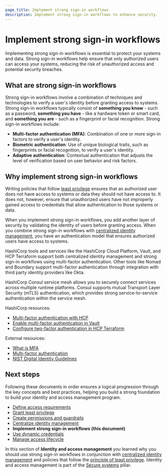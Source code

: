 ```yaml
---
page_title: Implement strong sign-in workflows
description: Implement strong sign-in workflows to enhance security.
---
```


# Implement strong sign-in workflows

Implementing strong sign-in workflows is essential to protect your systems and
data. Strong sign-in workflows help ensure that only authorized users can access
your systems, reducing the risk of unauthorized access and potential security
breaches.

## What are strong sign-in workflows

Strong sign-in workflows involve a combination of techniques and technologies to
verify a user's identity before granting access to systems. Strong sign-in
workflows typically consist of **something you know** - such as a password,
**something you have** - like a hardware token or smart card, and **something
you are** - such as a fingerprint or facial recognition. Strong sign-in
workflows include:

- **Multi-factor authentication (MFA)**: Combination of one or more sign-in factors
  to verify a user's identity.
- **Biometric authentication**: Use of unique biological traits, such as
  fingerprints or facial recognition, to verify a user's identity.
- **Adaptive authentication**: Contextual authentication that adjusts the level
  of verification based on user behavior and risk factors.

<VideoEmbed url="https://www.youtube.com/watch?v=L3alw3iXaio"/>

## Why implement strong sign-in workflows

Writing policies that follow [least
privilege](/secure-systems/identity-access-management/grant-least-privilege)
ensures that an authorized user does not have access to systems or data they
should not have access to. It does not, however, ensure that unauthorized users
have not improperly gained access to credentials that allow authentication to
those systems or data.

When you implement strong sign-in workflows, you add another layer of security
by validating the identity of users before granting access. When you combine
strong sign-in workflows with [centralized identity 
management](/secure-systems/identity-access-management/centralize-identity-management),
you have an authentication model that ensures authorized users have access to systems.

HashiCorp tools and services like the HashiCorp Cloud Platform, Vault, and
HCP Terraform support both centralized identity management and strong sign-in
workflows using multi-factor authentication. Other tools like Nomad and Boundary
support multi-factor authentication through integration with third party identity
providers like Okta.

<VideoEmbed url="https://www.youtube.com/watch?v=lBImG1mbSLs"/>

HashiCorp Consul service mesh allows you to securely connect services across
multiple runtime platforms. Consul supports mutual Transport Layer Security
(mTLS) authentication, which provides strong service-to-service authentication
within the service mesh.

HashiCorp resources:

- [Multi-factor authentication with HCP](/hcp/docs/hcp/iam/mfa)
- [Enable multi-factor authentication in Vault](/vault/tutorials/auth-methods/multi-factor-authentication)
- [Configure two-factor authentication in HCP Terraform](/terraform/cloud-docs/users-teams-organizations/2fa)

External resources:

- [What is MFA](https://www.ibm.com/think/topics/multi-factor-authentication)
- [Multi-factor authentication](https://www.nist.gov/itl/smallbusinesscyber/guidance-topic/multi-factor-authentication)
- [NIST Digital Identity Guidelines](https://csrc.nist.gov/pubs/sp/800/63/b/4/final)

## Next steps

Following these documents in order ensures a logical progression through the key
concepts and best practices, helping you build a strong foundation to build your
identity and access management program.

- [Define access requirements](/well-architected-framework/secure-systems/identity-access-management/define-access-requirements)
- [Grant least privilege](/well-architected-framework/secure-systems/identity-access-management/grant-least-privilege)
- [Create permissions and guardrails](/well-architected-framework/secure-systems/identity-access-management/create-permissions-guardrails)
- [Centralize identity management](/well-architected-framework/secure-systems/identity-access-management/centralize-identity-management)
- **Implement strong sign-in workflows (this document)**
- [Use dynamic credentials](/well-architected-framework/secure-systems/identity-access-management/use-dynamic-credentials)
- [Manage access lifecycle](/well-architected-framework/secure-systems/identity-access-management/manage-access-lifecycle)

In this section of **Identity and access management** you learned why you should
use strong sign-in workflows in conjunction with [centralized identity
management](/well-architected-framework/secure-systems/identity-access-management/centralize-identity-management)
and policies that follow the [principle of least
privilege](/well-architected-framework/secure-systems/identity-access-management/grant-least-privilege).
Identity and access management is part of the [Secure
systems](/well-architected-framework/secure-systems) pillar.
